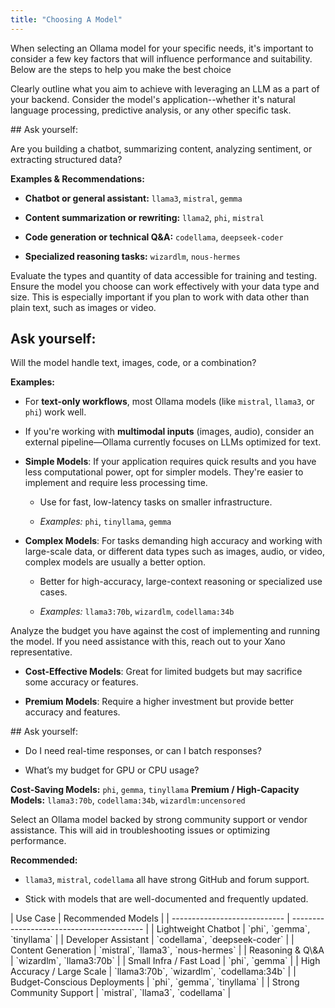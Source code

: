 ```yaml
---
title: "Choosing A Model"
---
```


When selecting an Ollama model for your specific needs, it's important to consider a few key factors that will influence performance and suitability. Below are the steps to help you make the best choice

<Steps>
<Step title="What are your objectives?">

Clearly outline what you aim to achieve with leveraging an LLM as a part of your backend. Consider the model's application--whether it's natural language processing, predictive analysis, or any other specific task.

<Tip>
## Ask yourself:

Are you building a chatbot, summarizing content, analyzing sentiment, or extracting structured data?

**Examples & Recommendations:**

* **Chatbot or general assistant:** `llama3`, `mistral`, `gemma`

* **Content summarization or rewriting:** `llama2`, `phi`, `mistral`

* **Code generation or technical Q\&A:** `codellama`, `deepseek-coder`

* **Specialized reasoning tasks:** `wizardlm`, `nous-hermes`
</Tip>
</Step>
<Step title="What data will you be working with?">

Evaluate the types and quantity of data accessible for training and testing. Ensure the model you choose can work effectively with your data type and size. This is especially important if you plan to work with data other than plain text, such as images or video.
<Tip>
## Ask yourself:

Will the model handle text, images, code, or a combination?

**Examples:**

* For **text-only workflows**, most Ollama models (like `mistral`, `llama3`, or `phi`) work well.

* If you're working with **multimodal inputs** (images, audio), consider an external pipeline—Ollama currently focuses on LLMs optimized for text.
</Tip>
</Step>
<Step title="Model Complexity">

* **Simple Models**: If your application requires quick results and you have less computational power, opt for simpler models. They're easier to implement and require less processing time.

  * Use for fast, low-latency tasks on smaller infrastructure.

  * *Examples:* `phi`, `tinyllama`, `gemma`

* **Complex Models**: For tasks demanding high accuracy and working with large-scale data, or different data types such as images, audio, or video, complex models are usually a better option.

  * Better for high-accuracy, large-context reasoning or specialized use cases.

  * *Examples:* `llama3:70b`, `wizardlm`, `codellama:34b`

</Step>
<Step title="Cost Analysis">

Analyze the budget you have against the cost of implementing and running the model. If you need assistance with this, reach out to your Xano representative.

* **Cost-Effective Models**: Great for limited budgets but may sacrifice some accuracy or features.

* **Premium Models**: Require a higher investment but provide better accuracy and features.
<Tip>
## Ask yourself:

* Do I need real-time responses, or can I batch responses?

* What’s my budget for GPU or CPU usage?

**Cost-Saving Models:** `phi`, `gemma`, `tinyllama` **Premium / High-Capacity Models:** `llama3:70b`, `codellama:34b`, `wizardlm:uncensored`
</Tip>
</Step>
<Step title="Vendor / Community Support">

Select an Ollama model backed by strong community support or vendor assistance. This will aid in troubleshooting issues or optimizing performance.

**Recommended:**

* `llama3`, `mistral`, `codellama` all have strong GitHub and forum support.

* Stick with models that are well-documented and frequently updated.
</Step>
</Steps>
| Use Case                     | Recommended Models                        |
| ---------------------------- | ----------------------------------------- |
| Lightweight Chatbot          | `phi`, `gemma`, `tinyllama`               |
| Developer Assistant          | `codellama`, `deepseek-coder`             |
| Content Generation           | `mistral`, `llama3`, `nous-hermes`        |
| Reasoning & Q\&A             | `wizardlm`, `llama3:70b`                  |
| Small Infra / Fast Load      | `phi`, `gemma`                            |
| High Accuracy / Large Scale  | `llama3:70b`, `wizardlm`, `codellama:34b` |
| Budget-Conscious Deployments | `phi`, `gemma`, `tinyllama`               |
| Strong Community Support     | `mistral`, `llama3`, `codellama`          |


